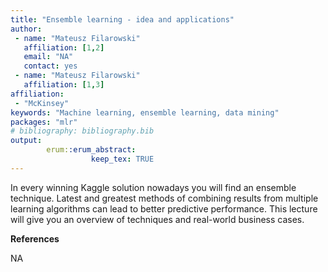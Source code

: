 ```yaml
---
title: "Ensemble learning - idea and applications"
author:
 - name: "Mateusz Filarowski"
   affiliation: [1,2]
   email: "NA"
   contact: yes
 - name: "Mateusz Filarowski"
   affiliation: [1,3]
affiliation:
 - "McKinsey"
keywords: "Machine learning, ensemble learning, data mining"
packages: "mlr"
# bibliography: bibliography.bib
output:  
        erum::erum_abstract:
                  keep_tex: TRUE
---
```


In every winning Kaggle solution nowadays you will find an ensemble
technique. Latest and greatest methods of combining results from
multiple learning algorithms can lead to better predictive performance.
This lecture will give you an overview of techniques and real-world
business cases.

**References**

NA
